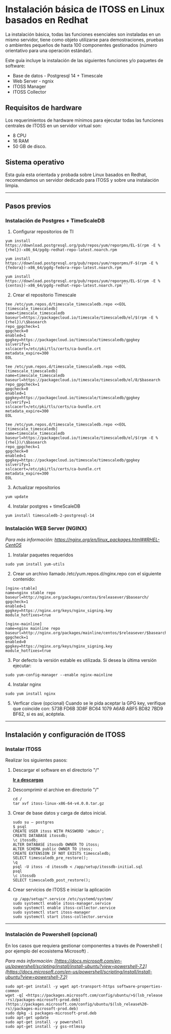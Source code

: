 

# Instalación básica de ITOSS en Linux basados en Redhat

La instalación básica, todas las funciones esenciales son instaladas en un mismo servidor, tiene como objeto utilizarse para demostraciones, pruebas o ambientes pequeños de hasta 100 componentes gestionados (número orientativo para una operación estándar).

Este guía incluye la instalación de las siguientes funciones y/o paquetes de software:

* Base de datos -  Postgresql 14 + Timescale
* Web Server - ngnix
* ITOSS Manager
* ITOSS Collector

## Requisitos de hardware

Los requerimientos de hardware mínimos para ejecutar todas las funciones centrales de ITOSS en un servidor virtual son:

* 8 CPU  
* 16 RAM
* 50 GB de disco.

## Sistema operativo

Esta guía esta orientada y probada sobre Linux basados en Redhat, recomendamos un servidor dedicado para ITOSS y sobre una instalación limpia.  

***

## Pasos previos

### Instalación de Postgres + TimeScaleDB

1. Configurar repositorios de TI

<Tabs groupId="operating-systems">
  <TabItem value="redhat" label="Red Hat">

```shell
yum install https://download.postgresql.org/pub/repos/yum/reporpms/EL-$(rpm -E %{rhel})-x86_64/pgdg-redhat-repo-latest.noarch.rpm
```
  </TabItem>
  <TabItem value="fedora" label="Fedora">

```shell
yum install https://download.postgresql.org/pub/repos/yum/reporpms/F-$(rpm -E %{fedora})-x86_64/pgdg-fedora-repo-latest.noarch.rpm
```    
  </TabItem>
   <TabItem value="centos" label="CentOS">

```shell
yum install https://download.postgresql.org/pub/repos/yum/reporpms/EL-$(rpm -E %{centos})-x86_64/pgdg-redhat-repo-latest.noarch.rpm```    
```  
  
  </TabItem>
</Tabs>

2. Crear el repositorio Timescale

<Tabs groupId="operating-systems">
  <TabItem value="redhat" label="Red Hat">

```shell
tee /etc/yum.repos.d/timescale_timescaledb.repo <<EOL
[timescale_timescaledb]
name=timescale_timescaledb
baseurl=https://packagecloud.io/timescale/timescaledb/el/$(rpm -E %{rhel})/\$basearch
repo_gpgcheck=1
gpgcheck=0
enabled=1
gpgkey=https://packagecloud.io/timescale/timescaledb/gpgkey
sslverify=1
sslcacert=/etc/pki/tls/certs/ca-bundle.crt
metadata_expire=300
EOL
```

</TabItem>
<TabItem value="fedora" label="Fedora">

```shell
tee /etc/yum.repos.d/timescale_timescaledb.repo <<EOL
[timescale_timescaledb]
name=timescale_timescaledb
baseurl=https://packagecloud.io/timescale/timescaledb/el/8/$basearch
repo_gpgcheck=1
gpgcheck=0
enabled=1
gpgkey=https://packagecloud.io/timescale/timescaledb/gpgkey
sslverify=1
sslcacert=/etc/pki/tls/certs/ca-bundle.crt
metadata_expire=300
EOL
```    

</TabItem>
   <TabItem value="centos" label="CentOS">

```shell
tee /etc/yum.repos.d/timescale_timescaledb.repo <<EOL
[timescale_timescaledb]
name=timescale_timescaledb
baseurl=https://packagecloud.io/timescale/timescaledb/el/$(rpm -E %{rhel})/\$basearch
repo_gpgcheck=1
gpgcheck=0
enabled=1
gpgkey=https://packagecloud.io/timescale/timescaledb/gpgkey
sslverify=1
sslcacert=/etc/pki/tls/certs/ca-bundle.crt
metadata_expire=300
EOL
```  
  
  </TabItem>
</Tabs>

3. Actualizar repositorios  

```shell
yum update 
```

4. Instalar postgres + timeScaleDB

```shell
yum install timescaledb-2-postgresql-14
```

### Instalación WEB Server (NGINX)

_Para más información: https://nginx.org/en/linux_packages.html##RHEL-CentOS_

1. Instalar paquetes requeridos

```shell
sudo yum install yum-utils
```
2. Crear un archivo llamado /etc/yum.repos.d/nginx.repo con el siguiente contenido:

```shell
[nginx-stable]
name=nginx stable repo
baseurl=http://nginx.org/packages/centos/$releasever/$basearch/
gpgcheck=1
enabled=1
gpgkey=https://nginx.org/keys/nginx_signing.key
module_hotfixes=true

[nginx-mainline]
name=nginx mainline repo
baseurl=http://nginx.org/packages/mainline/centos/$releasever/$basearch/
gpgcheck=1
enabled=0
gpgkey=https://nginx.org/keys/nginx_signing.key
module_hotfixes=true
```

3. Por defecto la versión estable es utilizada. Si desea la última versión ejecutar:

```shell
sudo yum-config-manager --enable nginx-mainline
```

4. Instalar nginx

```shell
sudo yum install nginx
```

5. Verficar clave (opcional)
Cuando se le pida aceptar la GPG key, verifique que coincide con: 573B FD6B 3D8F BC64 1079 A6AB ABF5 BD82 7BD9 BF62, si es así, acéptela.

***

## Instalación y configuración de ITOSS

### Instalar ITOSS

Realizar los siguientes pasos:

1. Descargar el software en el directorio "/"

    **[Ir a descargas](/descargas)**

2. Descomprimir el archive en directorio "/"

    ```shell
    cd /
    tar xvf itoss-linux-x86-64-v4.0.0.tar.gz
    ```

3. Crear de base datos y carga de datos inicial. 

    ```shell
    sudo su – postgres 
    $ psql 
    CREATE USER itoss WITH PASSWORD 'admin'; 
    CREATE DATABASE itossdb; 
    \c itossdb; 
    ALTER DATABASE itossdb OWNER TO itoss; 
    ALTER SCHEMA public OWNER TO itoss; 
    CREATE EXTENSION IF NOT EXISTS timescaledb; 
    SELECT timescaledb_pre_restore(); 
    \q
    psql -U itoss -d itossdb < /app/setup/itossdb-initial.sql
    psql 
    \c itossdb
    SELECT timescaledb_post_restore(); 
    ```

4. Crear servicios de ITOSS e iniciar la aplicación 

    ```shell
    cp /app/setup/*.service /etc/systemd/system/ 
    sudo systemctl enable itoss-manager.service 
    sudo systemctl enable itoss-collector.service 
    sudo systemctl start itoss-manager 
    sudo systemctl start itoss-collector.service 
    ```

***

### Instalación de Powershell (opcional)

En los casos que requiera gestionar componentes a través de Powershell ( por ejemplo  del ecosistema Microsoft) .

_Para más información:
[https://docs.microsoft.com/en-us/powershell/scripting/install/install-ubuntu?view=powershell-7.2](https://docs.microsoft.com/en-us/powershell/scripting/install/install-ubuntu?view=powershell-7.2)_

```shell
sudo apt-get install -y wget apt-transport-https software-properties-common
wget -q[ <https://packages.microsoft.com/config/ubuntu/>$(lsb_release -rs)/packages-microsoft-prod.deb](https://packages.microsoft.com/config/ubuntu/$(lsb_release%20-rs)/packages-microsoft-prod.deb)
sudo dpkg -i packages-microsoft-prod.deb
sudo apt-get update
sudo apt-get install -y powershell
sudo apt-get install -y gss-ntlmssp
```
